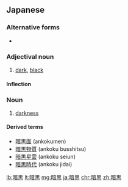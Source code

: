 {{also|闇黒}}
==Japanese==
{{ja-kanjitab|あん|こく|yomi=on}}

===Alternative forms===
* {{l|ja|闇黒}}

===Adjectival noun===
{{ja-adj|infl=な|あんこく}}

# [[dark]], [[black]]

====Inflection====
{{ja-na|あんこく}}

===Noun===
{{ja-noun|あんこく}}

# [[darkness]]

====Derived terms====
* [[暗黒面]] (ankokumen)
* [[暗黒物質]] (ankoku busshitsu)
* [[暗黒星雲]] (ankoku seiun)
* [[暗黒時代]] (ankoku jidai)

[[lb:暗黒]]
[[lt:暗黒]]
[[mg:暗黒]]
[[ja:暗黒]]
[[chr:暗黒]]
[[zh:暗黒]]